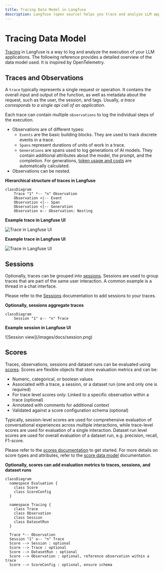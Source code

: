 ```yaml
---
title: Tracing Data Model in Langfuse
description: Langfuse (open source) helps you trace and analyze LLM applications. Learn how traces and observations are structured in Langfuse.
---
```


# Tracing Data Model

[Tracing](/docs/tracing) in Langfuse is a way to log and analyze the execution of your LLM applications. The following reference provides a detailed overview of the data model used. It is inspired by OpenTelemetry.

## Traces and Observations

A `trace` typically represents a single request or operation.
It contains the overall input and output of the function, as well as metadata about the request, such as the user, the session, and tags.
Usually, _a trace corresponds to a single api call of an application_.

Each trace can contain multiple `observations` to log the individual steps of the execution.

- Observations are of different types:
  - `Events` are the basic building blocks. They are used to track discrete events in a trace.
  - `Spans` represent durations of units of work in a trace.
  - `Generations` are spans used to log generations of AI models. They contain additional attributes about the model, the prompt, and the completion. For generations, [token usage and costs](/docs/model-usage-and-cost) are automatically calculated.
- Observations can be nested.

<div className="grid grid-cols-2 mt-6 gap-2 md:gap-4">

<div className="border rounded py-4 text-center bg-card">

**Hierarchical structure of traces in Langfuse**

```mermaid
classDiagram
    Trace "1" *-- "n" Observation
    Observation <|-- Event
    Observation <|-- Span
    Observation <|-- Generation
    Observation o-- Observation: Nesting
```

</div>

<div className="border rounded py-4 text-center block dark:hidden bg-card">

**Example trace in Langfuse UI**

![Trace in Langfuse UI](/images/docs/tracing-observation-tree-light.png)

</div>

<div className="border rounded py-4 text-center bg-background hidden dark:block">

**Example trace in Langfuse UI**

![Trace in Langfuse UI](/images/docs/tracing-observation-tree-dark.png)

</div>

</div>

## Sessions

Optionally, traces can be grouped into [sessions](/docs/tracing-features/sessions).
Sessions are used to group traces that are part of the same user interaction.
A common example is a thread in a chat interface.

Please refer to the [Sessions](/docs/tracing-features/sessions) documentation to add sessions to your traces.

<div className="grid grid-cols-2 mt-6 gap-2 md:gap-4">

<div className="border rounded py-4 text-center bg-card">

**Optionally, sessions aggregate traces**

```mermaid
classDiagram
    Session "1" o-- "n" Trace
```

</div>

<div className="border rounded pt-4 px-2 pb-2 text-center block bg-card">

**Example session in Langfuse UI**

<Frame border fullWidth>
  ![Session view](/images/docs/session.png)
</Frame>

</div>

</div>

## Scores

Traces, observations, sessions and dataset runs can be evaluated using [scores](/docs/scores). Scores are flexible objects that store evaluation metrics and can be:

- Numeric, categorical, or boolean values
- Associated with a trace, a session, or a dataset run (one and only one is required)
- For trace level scores only: Linked to a specific observation within a trace (optional)
- Annotated with comments for additional context
- Validated against a score configuration schema (optional)

Typically, session-level scores are used for comprehensive evaluation of conversational experiences across multiple interactions, while trace-level scores are used for evaluation of a single interaction. Dataset run level scores are used for overall evaluation of a dataset run, e.g. precision, recall, F1-score.

Please refer to the [scores documentation](/docs/scores) to get started. For more details on score types and attributes, refer to the [score data model](/docs/scores/data-model) documentation.

<div className="border rounded py-4 mt-6 text-center bg-card">

**Optionally, scores can add evaluation metrics to traces, sessions, and dataset runs**

```mermaid
classDiagram
  namespace Evaluation {
    class Score
    class ScoreConfig
  }

  namespace Tracing {
    class Trace
    class Observation
    class Session
    class DatasetRun
  }

  Trace *-- Observation
  Session "1" o-- "n" Trace
  Score --> Session : optional
  Score --> Trace : optional
  Score --> DatasetRun : optional
  Score --> Observation : optional, reference observation within a trace
  Score --> ScoreConfig : optional, ensure schema
```

</div>

